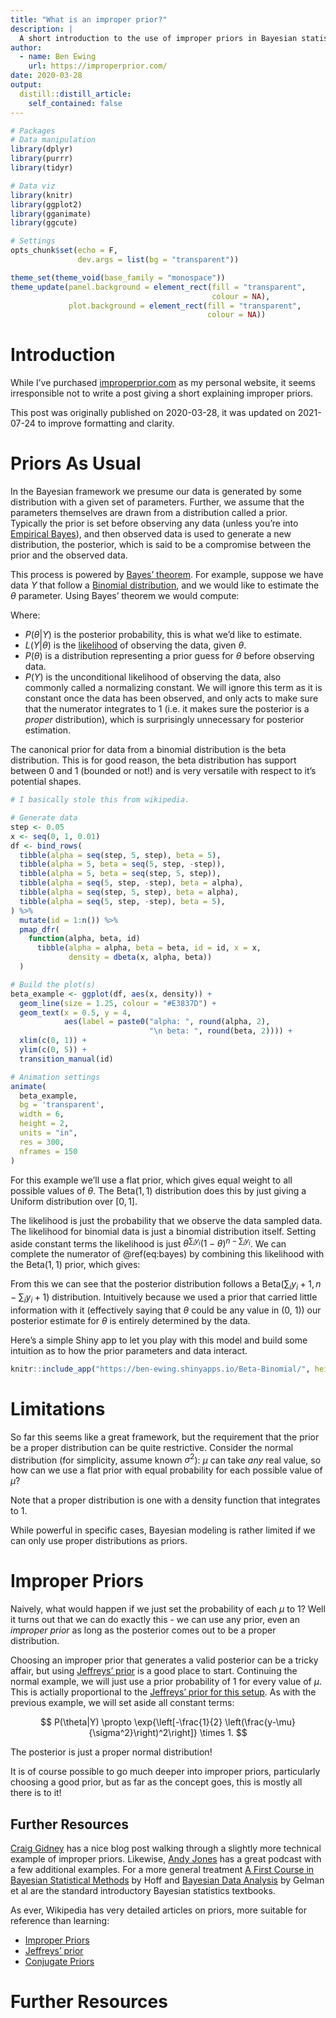 ```yaml
---
title: "What is an improper prior?"
description: |
  A short introduction to the use of improper priors in Bayesian statistics.
author:
  - name: Ben Ewing
    url: https://improperprior.com/
date: 2020-03-28
output:
  distill::distill_article:
    self_contained: false
---
```


```r
# Packages
# Data manipulation
library(dplyr)
library(purrr)
library(tidyr)

# Data viz
library(knitr)
library(ggplot2)
library(gganimate)
library(ggcute)
```

```r
# Settings
opts_chunk$set(echo = F,
               dev.args = list(bg = "transparent"))

theme_set(theme_void(base_family = "monospace"))
theme_update(panel.background = element_rect(fill = "transparent", 
                                             colour = NA),
             plot.background = element_rect(fill = "transparent", 
                                            colour = NA))
```

<script type="text/x-mathjax-config">
MathJax.Hub.Config({
  TeX: { 
      equationNumbers: { 
            autoNumber: "AMS"
      } 
  }
});
</script>

# Introduction

While I've purchased [improperprior.com](https://improperprior.com/) as my personal website, it seems irresponsible not to write a post giving a short explaining improper priors.

This post was originally published on 2020-03-28, it was updated on 2021-07-24 to improve formatting and clarity.

# Priors As Usual

In the Bayesian framework we presume our data is generated by some distribution with a given set of parameters. Further, we assume that the parameters themselves are drawn from a distribution called a prior. Typically the prior is set before observing any data (unless you're into [Empirical Bayes](https://en.wikipedia.org/wiki/Empirical_Bayes_method)), and then observed data is used to generate a new distribution, the posterior, which is said to be a compromise between the prior and the observed data.

This process is powered by [Bayes' theorem](https://en.wikipedia.org/wiki/Bayes%27_theorem). For example, suppose we have data $Y$ that follow a [Binomial distribution](https://en.wikipedia.org/wiki/Binomial_distribution), and we would like to estimate the $\theta$ parameter. Using Bayes' theorem we would compute:

\begin{equation}
(\#eq:bayes)
P(\theta|Y) = \frac{L(Y|\theta)P(\theta)}{P(Y)}.
\end{equation}

Where:

* $P(\theta|Y)$ is the posterior probability, this is what we'd like to estimate.
* $L(Y|\theta)$ is the [likelihood](https://en.wikipedia.org/wiki/Likelihood_function) of observing the data, given $\theta$.
* $P(\theta)$ is a distribution representing a prior guess for $\theta$ before observing data.
* $P(Y)$ is the unconditional likelihood of observing the data, also commonly called a normalizing constant. We will ignore this term as it is constant once the data has been observed, and only acts to make sure that the numerator integrates to 1 (i.e. it makes sure the posterior is a _proper_ distribution), which is surprisingly unnecessary for posterior estimation.

The canonical prior for data from a binomial distribution is the beta distribution. This is for good reason, the beta distribution has support between 0 and 1 (bounded or not!) and is very versatile with respect to it's potential shapes. 

```r
# I basically stole this from wikipedia.

# Generate data
step <- 0.05
x <- seq(0, 1, 0.01)
df <- bind_rows(
  tibble(alpha = seq(step, 5, step), beta = 5),
  tibble(alpha = 5, beta = seq(5, step, -step)),
  tibble(alpha = 5, beta = seq(step, 5, step)),
  tibble(alpha = seq(5, step, -step), beta = alpha),
  tibble(alpha = seq(step, 5, step), beta = alpha),
  tibble(alpha = seq(5, step, -step), beta = 5),
) %>% 
  mutate(id = 1:n()) %>% 
  pmap_dfr(
    function(alpha, beta, id) 
      tibble(alpha = alpha, beta = beta, id = id, x = x,
             density = dbeta(x, alpha, beta))
  )

# Build the plot(s)
beta_example <- ggplot(df, aes(x, density)) +
  geom_line(size = 1.25, colour = "#E3837D") +
  geom_text(x = 0.5, y = 4, 
            aes(label = paste0("alpha: ", round(alpha, 2), 
                               "\n beta: ", round(beta, 2)))) +
  xlim(c(0, 1)) +
  ylim(c(0, 5)) +
  transition_manual(id)

# Animation settings
animate(
  beta_example,
  bg = 'transparent',
  width = 6,
  height = 2,
  units = "in",
  res = 300,
  nframes = 150
)
```

For this example we'll use a flat prior, which gives equal weight to all possible values of $\theta$. The $\text{Beta}(1, 1)$ distribution does this by just giving a Uniform distribution over $[0, 1]$.

The likelihood is just the probability that we observe the data sampled data. The likelihood for binomial data is just a binomial distribution itself. Setting aside constant terms the likelihood is just $\theta^{\sum_i y_i}(1-\theta)^{n-\sum_i y_i}$. We can complete the numerator of \@ref(eq:bayes) by combining this likelihood with the $\text{Beta}(1, 1)$ prior, which gives: 

\begin{equation}
(\#eq:posterior)
P(\theta|Y) \propto \theta^{\sum_i y_i}(1-\theta)^{n-\sum_i y_i} \times \theta^{1-1}(1-\theta)^{1-1} \\
            \propto \theta^{\sum_i y_i + 1 - 1}(1-\theta)^{n-\sum_i y_i  + 1 - 1}.
\end{equation}

From this we can see that the posterior distribution follows a $\text{Beta}(\sum_i y_i + 1, n - \sum_i y_i + 1)$ distribution. Intuitively  because we used a prior that carried little information with it (effectively saying that $\theta$ could be any value in (0, 1)) our posterior estimate for $\theta$ is entirely determined by the data.

Here's a simple Shiny app to let you play with this model and build some intuition as to how the prior parameters and data interact.

```r
knitr::include_app("https://ben-ewing.shinyapps.io/Beta-Binomial/", height = 465)
```

# Limitations

So far this seems like a great framework, but the requirement that the prior be a proper distribution can be quite restrictive. Consider the normal distribution (for simplicity, assume known $\sigma^2$): $\mu$ can take _any_ real value, so how can we use a flat prior with equal probability for each possible value of $\mu$?

<aside>
Note that a proper distribution is one with a density function that integrates to 1.
</aside>

While powerful in specific cases, Bayesian modeling is rather limited if we can only use proper distributions as priors.

# Improper Priors

Naively, what would happen if we just set the probability of each $\mu$ to 1? Well it turns out that we can do exactly this - we can use any prior, even an _improper prior_ as long as the posterior comes out to be a proper distribution.

Choosing an improper prior that generates a valid posterior can be a tricky affair, but using [Jeffreys' prior](https://en.wikipedia.org/wiki/Jeffreys_prior) is a good place to start. Continuing the normal example, we will just use a prior probability of 1 for every value of $\mu$. This is actially proportional to the [Jeffreys' prior for this setup](https://en.wikipedia.org/wiki/Jeffreys_prior#Gaussian_distribution_with_mean_parameter). As with the previous example, we will set aside all constant terms:

$$
P(\theta|Y) \propto \exp{\left[-\frac{1}{2} \left(\frac{y-\mu}{\sigma^2}\right)^2\right]} \times 1.
$$

The posterior is just a proper normal distribution!

It is of course possible to go much deeper into improper priors, particularly choosing a good prior, but as far as the concept goes, this is mostly all there is to it!

## Further Resources

[Craig Gidney](https://algassert.com/post/1630) has a nice blog post walking through a slightly more technical example of improper priors. Likewise, [Andy Jones](https://andrewcharlesjones.github.io/journal/improper-priors.html) has a great podcast with a few additional examples. For a more general treatment [A First Course in Bayesian Statistical Methods](https://duckduckgo.com/?t=ffab&q=A+First+Course+in+Bayesian+Statistical+Methods&atb=v198-1&ia=shopping) by Hoff and [Bayesian Data Analysis](https://duckduckgo.com/?q=bayesian+data+analysis&t=ffab&atb=v198-1&ia=shopping) by Gelman et al are the standard introductory Bayesian statistics textbooks.

As ever, Wikipedia has very detailed articles on priors, more suitable for reference than learning:

* [Improper Priors](https://en.wikipedia.org/wiki/Prior_probability#Improper_priors)
* [Jeffreys' prior](https://en.wikipedia.org/wiki/Jeffreys_prior)
* [Conjugate Priors](https://en.wikipedia.org/wiki/Conjugate_prior)


# Further Resources
